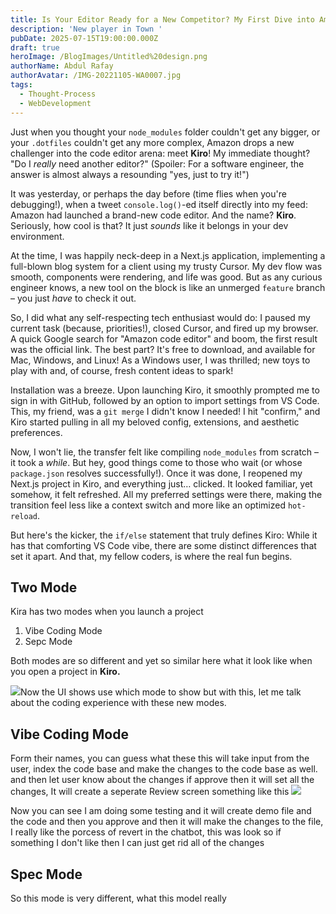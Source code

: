 ```yaml
---
title: Is Your Editor Ready for a New Competitor? My First Dive into Amazon's Kiro!
description: 'New player in Town '
pubDate: 2025-07-15T19:00:00.000Z
draft: true
heroImage: /BlogImages/Untitled%20design.png
authorName: Abdul Rafay
authorAvatar: /IMG-20221105-WA0007.jpg
tags:
  - Thought-Process
  - WebDevelopment
---
```


Just when you thought your `node_modules` folder couldn't get any bigger, or your `.dotfiles` couldn't get any more complex, Amazon drops a new challenger into the code editor arena: meet **Kiro**! My immediate thought? "Do I *really* need another editor?" (Spoiler: For a software engineer, the answer is almost always a resounding "yes, just to try it!")

It was yesterday, or perhaps the day before (time flies when you're debugging!), when a tweet `console.log()`-ed itself directly into my feed: Amazon had launched a brand-new code editor. And the name? **Kiro**. Seriously, how cool is that? It just *sounds* like it belongs in your dev environment.

At the time, I was happily neck-deep in a Next.js application, implementing a full-blown blog system for a client using my trusty Cursor. My dev flow was smooth, components were rendering, and life was good. But as any curious engineer knows, a new tool on the block is like an unmerged `feature` branch – you just *have* to check it out.

So, I did what any self-respecting tech enthusiast would do: I paused my current task (because, priorities!), closed Cursor, and fired up my browser. A quick Google search for "Amazon code editor" and boom, the first result was the official link. The best part? It's free to download, and available for Mac, Windows, and Linux! As a Windows user, I was thrilled; new toys to play with and, of course, fresh content ideas to spark!

Installation was a breeze. Upon launching Kiro, it smoothly prompted me to sign in with GitHub, followed by an option to import settings from VS Code. This, my friend, was a `git merge` I didn't know I needed! I hit "confirm," and Kiro started pulling in all my beloved config, extensions, and aesthetic preferences.

Now, I won't lie, the transfer felt like compiling `node_modules` from scratch – it took a *while*. But hey, good things come to those who wait (or whose `package.json` resolves successfully!). Once it was done, I reopened my Next.js project in Kiro, and everything just… clicked. It looked familiar, yet somehow, it felt refreshed. All my preferred settings were there, making the transition feel less like a context switch and more like an optimized `hot-reload`.

But here's the kicker, the `if/else` statement that truly defines Kiro: While it has that comforting VS Code vibe, there are some distinct differences that set it apart. And that, my fellow coders, is where the real fun begins.

## Two Mode

Kira has two modes when you launch a project

1. Vibe Coding Mode
2. Sepc Mode

Both modes are so different and yet so similar here what it look like when you open a project in **Kiro.**

 ![](/BlogImages/kiro_interface.webp)Now the UI shows use which mode to show but with this, let me talk about the coding experience with these new modes. 

## Vibe Coding Mode

Form their names, you can guess what these this will take input from the user, index the code base and make the changes to the code base as well. and then let user know about the changes if approve then it will set all the changes, It will create a seperate Review screen something like this ![](/BlogImages/review_screen.webp)

Now you can see I am doing some testing and it will create demo file and the code and then you approve and then it will make the changes to the file, I really like the porcess of revert in the chatbot, this was look so if something  I don't like then I can just get rid all of the changes 

## Spec Mode

So this mode is very different, what this model really 
